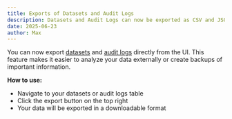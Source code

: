 ```yaml
---
title: Exports of Datasets and Audit Logs
description: Datasets and Audit Logs can now be exported as CSV and JSON directly from the UI.
date: 2025-06-23
author: Max
---
```



<ChangelogHeader />

You can now export [datasets](/docs/datasets) and [audit logs](/docs/audit-logs) directly from the UI. This feature makes it easier to analyze your data externally or create backups of important information.

**How to use:**

- Navigate to your datasets or audit logs table
- Click the export button on the top right
- Your data will be exported in a downloadable format
